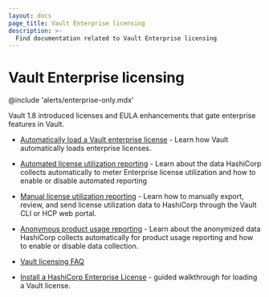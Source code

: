 ```yaml
---
layout: docs
page_title: Vault Enterprise licensing
description: >-
  Find documentation related to Vault Enterprise licensing
---
```


# Vault Enterprise licensing

@include 'alerts/enterprise-only.mdx'

Vault 1.8 introduced licenses and EULA enhancements that gate enterprise
features in Vault.

<Tabs>

<Tab heading="Guides">

- [Automatically load a Vault enterprise license](/vault/docs/enterprise/license/autoloading) -
  Learn how Vault automatically loads enterprise licenses.

- [Automated license utilization reporting](/vault/docs/enterprise/license/utilization-reporting) -
  Learn about the data HashiCorp collects automatically to meter Enterprise
  license utilization and how to enable or disable automated reporting

- [Manual license utilization reporting](/vault/docs/enterprise/license/manual-reporting) -
  Learn how to manually export, review, and send license utilization data to
  HashiCorp through the Vault CLI or HCP web portal.

- [Anonymous product usage reporting](/vault/docs/enterprise/license/product-usage-reporting) -
  Learn about the anonymized data HashiCorp collects automatically for product
  usage reporting and how to enable or disable data collection.

- [Vault licensing FAQ](/vault/docs/enterprise/license/faq)

</Tab>

<Tab heading="Tutorials">

- [Install a HashiCorp Enterprise License](/vault/tutorials/enterprise/hashicorp-enterprise-license) -
  guided walkthrough for loading a Vault license.

</Tab>

</Tabs>
